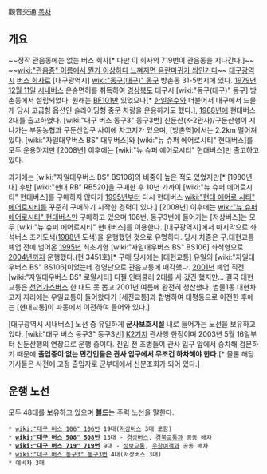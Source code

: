 觀音交通
[[목차]]
== 개요 ==
~~정작 관음동에는 없는 버스 회사[* 다만 이 회사의 719번이 관음동을 지나간다.]~~
~~[[wiki:"관음증" 이름에서 뭔가 이상하다 느껴지면 음란마귀가 씌인거다]]~~
[[대구광역시]] [[버스 회사]]로 [대구광역시] [[wiki:"동구(대구)" 동구]] 방촌동 31-5번지에 있다. [[1979년]] [[12월 11일]] [[시내버스]] 운송면허를 취득하여 [[경상북도]] 대구시 [wiki:"동구(대구)" 동구] 방촌동에서 설립되었다. 원래는 [[BF101]]만 있었으나[* [[한일운수]]와 더불어서 대구에서 드물게 당시 고급형 옵션인 슬라이딩형 중문 차량을 운용하기도 했다.], [[1988년]]에 현대버스 2대를 출고하였다. [wiki:"대구 버스 동구3" 동구3번] 신둔산(K-2관사)/구둔산행이 지나가는 부동농협과 구둔산입구 사이에 차고지가 있으며, [방촌역]에서는 2.2km 떨어져 있다. [wiki:"자일대우버스 BS" 대우버스]와 [wiki:"뉴 슈퍼 에어로시티" 현대버스]를 모두 운용하지만 [2008년] 이후에는 [wiki:"뉴 슈퍼 에어로시티" 현대버스]만 출고하고 있다.

과거에는 [wiki:"자일대우버스 BS" BS106]의 비중이 높은 적도 있었지만[* [1980년대] 후반 [wiki:"현대 RB" RB520]을 구매한 후 10년 가까이 [wiki:"뉴 슈퍼 에어로시티" 현대버스]를 구매하지 않다가 [[1995년]]부터 다시 현대버스 [[wiki:"현대 에어로 시티" 에어로시티]]를 꾸준히 구매하기 시작한 경력이 있다.] [2008년] 이후에는 [[wiki:"뉴 슈퍼 에어로시티" 현대버스]]만 구매하고 있으며 106번, 동구3번에 들어가는 [저상버스]는 모두 [wiki:"뉴 슈퍼 에어로시티" 현대버스]를 이용한다. [대구광역시]에서 마지막으로 좌석버스 초기도색([[1988년]] 도색)을 운행했던 것으로 유명하다. 당시 차종은 구.대현교통 폐업 전에 넘어온 [[1995년]] 최초기형 [wiki:"자일대우버스 BS" BS106] 좌석형으로 [[2004년]]까지 운행했다.(현 3451호)[* 구매 당시에는 [대현교통] 유일의 [wiki:"자일대우버스 BS" BS106]이었는데 경영난으로 관음교통에 매각했다. [[2001년]] 폐업 직전 [wiki:"자일대우버스 BS" 로얄시티] 디젤 인터쿨러 2대를 사 갔긴 했지만... 결국 대현교통은 [[천연가스버스]] 한 대도 못 뽑고 2001년 여름에 완전히 청산했다. 범물1동 대현차고지 자리에는 우일교통이 들어왔다가 [세진교통]과 합병하여 대평동으로 이전한 후에는 [현대교통]이 파동에서 이전하여 들어와 있다.]

[대구광역시 시내버스] 노선 중 유일하게 '''군사보호시설''' 내로 들어가는 노선을 보유하고 있다. [wiki:"대구 버스 동구3" 동구3번] [[K2]]기지 관사행 한정이며 2003년 5월 16일부터 신둔산행의 연장으로 운행 중이다. 진입 전 초병들이 관사 입구 앞에서 승차해 검문하기 때문에 '''출입증이 없는 민간인들은 관사 입구에서 무조건 하차해야 한다.'''[* 물론 해당 기사들은 사전에 고정 출입자로 군부대에서 신분조회가 되어 있다.]

== 운행 노선 ==
모두 48대를 보유하고 있으며 '''[[볼드]]'''는 주력 노선을 말한다.
 * [[wiki:"대구 버스 106" 106번]] 19대([[저상버스]] 3대 포함)
 * '''[[wiki:"대구 버스 508" 508번]]''' 13대 - [[경상버스]], [[경북교통]]과 공동 배차
 * '''[[wiki:"대구 버스 719" 719번]]''' 9대 - [[성보교통]], [[우창여객]]과 공동 배차
 * [[wiki:"대구 버스 동구3" 동구3번]] 4대(저상버스 3대)
 * 예비차 3대
